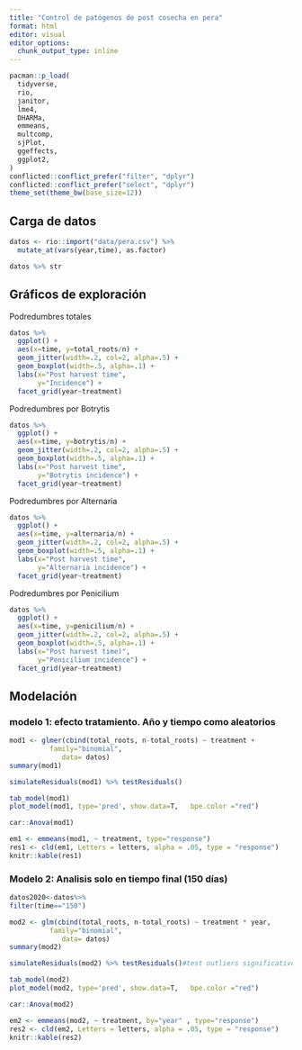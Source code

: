 ```yaml
---
title: "Control de patógenos de post cosecha en pera"
format: html
editor: visual
editor_options: 
  chunk_output_type: inline
---
```


```r
pacman::p_load(
  tidyverse, 
  rio, 
  janitor, 
  lme4, 
  DHARMa, 
  emmeans, 
  multcomp,
  sjPlot,  
  ggeffects,
  ggplot2,
)
conflicted::conflict_prefer("filter", "dplyr")
conflicted::conflict_prefer("select", "dplyr")
theme_set(theme_bw(base_size=12))
```

## Carga de datos

```r
datos <- rio::import("data/pera.csv") %>%
  mutate_at(vars(year,time), as.factor) 
```

```r
datos %>% str
```

## Gráficos de exploración

Podredumbres totales

```r
datos %>% 
  ggplot() + 
  aes(x=time, y=total_roots/n) + 
  geom_jitter(width=.2, col=2, alpha=.5) + 
  geom_boxplot(width=.5, alpha=.1) + 
  labs(x="Post harvest time", 
       y="Incidence") + 
  facet_grid(year~treatment)
```

Podredumbres por Botrytis

```r
datos %>% 
  ggplot() + 
  aes(x=time, y=botrytis/n) + 
  geom_jitter(width=.2, col=2, alpha=.5) + 
  geom_boxplot(width=.5, alpha=.1) + 
  labs(x="Post harvest time", 
       y="Botrytis incidence") + 
  facet_grid(year~treatment)
```

Podredumbres por Alternaria

```r
datos %>% 
  ggplot() + 
  aes(x=time, y=alternaria/n) + 
  geom_jitter(width=.2, col=2, alpha=.5) + 
  geom_boxplot(width=.5, alpha=.1) + 
  labs(x="Post harvest time", 
       y="Alternaria incidence") + 
  facet_grid(year~treatment)
```

Podredumbres por Penicilium

```r
datos %>% 
  ggplot() + 
  aes(x=time, y=penicilium/n) + 
  geom_jitter(width=.2, col=2, alpha=.5) + 
  geom_boxplot(width=.5, alpha=.1) + 
  labs(x="Post harvest time)", 
       y="Penicilium incidence") + 
  facet_grid(year~treatment)
```

## Modelación

### modelo 1: efecto tratamiento. Año y tiempo como aleatorios

```r
mod1 <- glmer(cbind(total_roots, n-total_roots) ~ treatment +                                    (1|year/time),
          family="binomial", 
             data= datos)
summary(mod1)

```

```r
simulateResiduals(mod1) %>% testResiduals()
```

```r
tab_model(mod1)
plot_model(mod1, type='pred', show.data=T,   bpe.color ="red")
```

```r
car::Anova(mod1)
```

```r
em1 <- emmeans(mod1, ~ treatment, type="response")
res1 <- cld(em1, Letters = letters, alpha = .05, type = "response")
knitr::kable(res1)
```

### Modelo 2: Analisis solo en tiempo final (150 días)

```r
datos2020<-datos%>%
filter(time=="150")
```

```r
mod2 <- glm(cbind(total_roots, n-total_roots) ~ treatment * year,
          family="binomial", 
             data= datos)
summary(mod2)

```

```r
simulateResiduals(mod2) %>% testResiduals()#test outliers significativo
```

```r
tab_model(mod2)
plot_model(mod2, type='pred', show.data=T,   bpe.color ="red")
```

```r
car::Anova(mod2)
```

```r
em2 <- emmeans(mod2, ~ treatment, by="year" , type="response")
res2 <- cld(em2, Letters = letters, alpha = .05, type = "response")
knitr::kable(res2)
```
